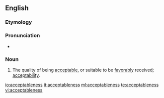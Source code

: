 ==English==

===Etymology===
{{suffix|acceptable|ness|lang=en}}

===Pronunciation===
* {{a|US}} {{IPA|/æk.ˈsɛp.tə.bəl.nəs/|lang=en}}

===Noun===
{{en-noun|-}}

# The quality of being [[acceptable]], or suitable to be [[favorably]] received; [[acceptability]].

[[io:acceptableness]]
[[it:acceptableness]]
[[ml:acceptableness]]
[[te:acceptableness]]
[[vi:acceptableness]]